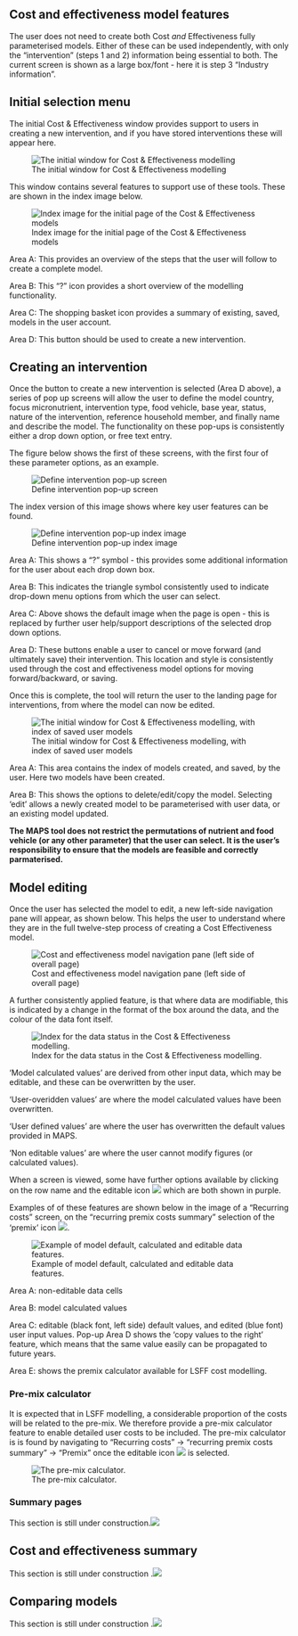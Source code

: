 ## Cost and effectiveness model features

The user does not need to create both Cost *and* Effectiveness fully parameterised models. Either of these can be used independently, with only the "intervention" (steps 1 and 2) information being essential to both. The current screen is shown as a large box/font - here it is step 3 "Industry information".

## Initial selection menu

The initial Cost & Effectiveness window provides support to users in creating a new intervention, and if you have stored interventions these will appear here.

![The initial window for Cost & Effectiveness modelling](images/CE_screen1.png){fig-alt="The initial window for Cost & Effectiveness modelling"}

This window contains several features to support use of these tools. These are shown in the index image below.

![Index image for the initial page of the Cost & Effectiveness models](images/CE_screen1_BW.png){fig-alt="Index image for the initial page of the Cost & Effectiveness models"}

Area A: This provides an overview of the steps that the user will follow to create a complete model.

Area B: This "?" icon provides a short overview of the modelling functionality.

Area C: The shopping basket icon provides a summary of existing, saved, models in the user account.

Area D: This button should be used to create a new intervention.

## Creating an intervention

Once the button to create a new intervention is selected (Area D above), a series of pop up screens will allow the user to define the model country, focus micronutrient, intervention type, food vehicle, base year, status, nature of the intervention, reference household member, and finally name and describe the model. The functionality on these pop-ups is consistently either a drop down option, or free text entry.

The figure below shows the first of these screens, with the first four of these parameter options, as an example.

![Define intervention pop-up screen](images/CE_screen2.png){fig-alt="Define intervention pop-up screen"}

The index version of this image shows where key user features can be found.

![Define intervention pop-up index image](images/CE_screen2_BW.png){fig-alt="Define intervention pop-up index image"}

Area A: This shows a "?" symbol - this provides some additional information for the user about each drop down box.

Area B: This indicates the triangle symbol consistently used to indicate drop-down menu options from which the user can select.

Area C: Above shows the default image when the page is open - this is replaced by further user help/support descriptions of the selected drop down options.

Area D: These buttons enable a user to cancel or move forward (and ultimately save) their intervention. This location and style is consistently used through the cost and effectiveness model options for moving forward/backward, or saving.

Once this is complete, the tool will return the user to the landing page for interventions, from where the model can now be edited.

![The initial window for Cost & Effectiveness modelling, with index of saved user models](images/CE_screen3_BW.png){fig-alt="The initial window for Cost & Effectiveness modelling, with index of saved user models"}

Area A: This area contains the index of models created, and saved, by the user. Here two models have been created.

Area B: This shows the options to delete/edit/copy the model. Selecting 'edit' allows a newly created model to be parameterised with user data, or an existing model updated.

**The MAPS tool does not restrict the permutations of nutrient and food vehicle (or any other parameter) that the user can select. It is the user's responsibility to ensure that the models are feasible and correctly parmaterised.**

## Model editing

Once the user has selected the model to edit, a new left-side navigation pane will appear, as shown below. This helps the user to understand where they are in the full twelve-step process of creating a Cost Effectiveness model.

![Cost and effectiveness model navigation pane (left side of overall page)](images/CE_screen4.png){fig-alt="Cost and effectiveness model navigation pane (left side of overall page)"}

A further consistently applied feature, is that where data are modifiable, this is indicated by a change in the format of the box around the data, and the colour of the data font itself.

![Index for the data status in the Cost & Effectiveness modelling.](images/CE_screen5.png){fig-alt="Index for the data status in the Cost & Effectiveness modelling."}

'Model calculated values' are derived from other input data, which may be editable, and these can be overwritten by the user.

'User-overidden values' are where the model calculated values have been overwritten.

'User defined values' are where the user has overwritten the default values provided in MAPS.

'Non editable values' are where the user cannot modify figures (or calculated values).

When a screen is viewed, some have further options available by clicking on the row name and the editable icon ![](images/editable_icon.png) which are both shown in purple.

Examples of of these features are shown below in the image of a "Recurring costs" screen, on the "recurring premix costs summary" selection of the 'premix' icon ![](images/clipboard-853666347.png).

![Example of model default, calculated and editable data features.](images/CE_screen6.png){fig-alt="Example of model default, calculated and editable data features."}

Area A: non-editable data cells

Area B: model calculated values

Area C: editable (black font, left side) default values, and edited (blue font) user input values. Pop-up Area D shows the 'copy values to the right' feature, which means that the same value easily can be propagated to future years.

Area E: shows the premix calculator available for LSFF cost modelling.

### Pre-mix calculator

It is expected that in LSFF modelling, a considerable proportion of the costs will be related to the pre-mix. We therefore provide a pre-mix calculator feature to enable detailed user costs to be included. The pre-mix calculator is is found by navigating to "Recurring costs" -\> "recurring premix costs summary" -\> "Premix" once the editable icon ![](images/clipboard-853666347.png) is selected.

![The pre-mix calculator.](images/CE_screen7_premix calc.png){fig-alt="The pre-mix calculator."}

### Summary pages

This section is still under construction.![](images/WiP_purplespanner.svg)

## Cost and effectiveness summary

This section is still under construction .![](images/WiP_purplespanner.svg)

## Comparing models

This section is still under construction .![](images/WiP_purplespanner.svg)
